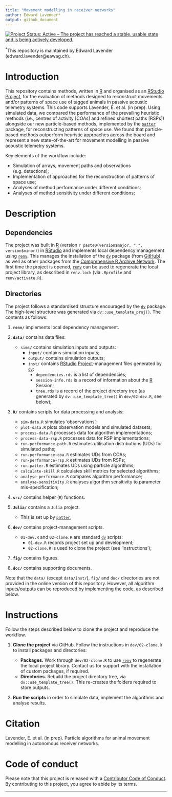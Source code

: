 ```yaml
---
title: "Movement modelling in receiver networks" 
author: Edward Lavender*
output: github_document
---
```


[![Project Status: Active -- The project has reached a stable, usable state and is being actively developed.](https://www.repostatus.org/badges/latest/active.svg)](https://www.repostatus.org/#active)

^\*^This repository is maintained by Edward Lavender (edward.lavender@eawag.ch).

# Introduction

This repository contains methods, written in [R](https://www.r-project.org/) and organised as an [RStudio](https://www.rstudio.com/) [Project](https://r4ds.had.co.nz/workflow-projects.html), for the evaluation of methods designed to reconstruct movements and/or patterns of space use of tagged animals in passive acoustic telemetry systems. This code supports Lavender, E. et al. (in prep). Using simulated data, we compared the performance of the prevailing heuristic methods (i.e., centres of activity [COAs] and refined shortest paths [RSPs]) alongside our new particle-based methods, implemented by the [`patter`](https://github.com/edwardlavender/patter) package, for reconstructing patterns of space use. We found that particle-based methods outperform heuristic approaches across the board and represent a new state-of-the-art for movement modelling in passive acoustic telemetry systems. 

Key elements of the workflow include:

-   Simulation of arrays, movement paths and observations (e.g. detections);
-   Implementation of approaches for the reconstruction of patterns of space use;
-   Analyses of method performance under different conditions;
-   Analyses of method sensitivity under different conditions;

# Description

## Dependencies

The project was built in [R](https://www.r-project.org/) (version `r paste0(version$major, ".", version$minor)`) in [RStudio](https://www.rstudio.com/) and implements local dependency management using [`renv`](https://rstudio.github.io/renv/articles/renv.html). This manages the installation of the [`dv`](https://github.com/edwardlavender/dv) package (from [GitHub](https://github.com/)), as well as other packages from the [Comprehensive R Archive Network](https://cran.r-project.org/). The first time the project is opened, [`renv`](https://rstudio.github.io/renv/articles/renv.html) can be used to regenerate the local project library, as described in `renv.lock` (via `.Rprofile` and `renv/activate.R`).

## Directories

The project follows a standardised structure encouraged by the [`dv`](https://github.com/edwardlavender/dv) package. The high-level structure was generated via `dv::use_template_proj()`. The contents as follows:

1.  **`renv/`** implements local dependency management.

2.  **`data/`** contains data files:

    -   `sims/` contains simulation inputs and outputs:
        - `input/` contains simulation inputs;
        - `output/` contains simulation outputs;
        -   `inst/` contains [RStudio](https://www.rstudio.com/) [Project](https://r4ds.had.co.nz/workflow-projects.html)-management files generated by [`dv`](https://github.com/edwardlavender/dv):
            -   `dependencies.rds` is a list of dependencies;
            -   `session-info.rds` is a record of information about the [R](https://www.r-project.org/) Session;
            -   `tree.rds` is a record of the project directory tree (as generated by `dv::use_template_tree()` in `dev/02-dev.R`, see below); <br/>

3.  **`R/`** contains scripts for data processing and analysis:

    -   `sim-data.R` simulates 'observations';
    -   `plot-data.R` plots observation models and simulated datasets;
    -   `process-data.R` processes data for algorithm implementations;
    -   `process-data-rsp.R` processes data for RSP implementations;
    -   `run-performance-path.R` estimates utilisation distributions (UDs) for simulated paths;
    -   `run-performance-coa.R` estimates UDs from COAs;
    -   `run-performance-rsp.R` estimates UDs from RSPs;
    -   `run-patter.R` estimates UDs using particle algorithms;
    -   `calculate-skill.R` calculates skill metrics for selected algorithms;
    -   `analyse-performance.R` compares algorithm performance;
    -   `analyse-sensitivity.R` analyses algorithm sensitivity to parameter mis-specification; <br/>

4.  **`src/`** contains helper (`R`) functions. 

5.  **`Julia/`** contains a `Julia` project. 

    -   This is set up by [`patter`](https://github.com/edwardlavender/patter);

6.  **`dev/`** contains project-management scripts.

    -   `01-dev.R` and `02-clone.R` are standard [`dv`](https://github.com/edwardlavender/dv) scripts:
        -   `01-dev.R` records project set up and development;
        -   `02-clone.R` is used to clone the project (see 'Instructions');

7.  **`fig/`** contains figures.

8.  **`doc/`** contains supporting documents.

Note that the `data/` (except `data/inst/`), `fig/` and `doc/` directories are not provided in the online version of this repository. However, all algorithm inputs/outputs can be reproduced by implementing the code, as described below. 

# Instructions

Follow the steps described below to clone the project and reproduce the workflow.

1.  **Clone the project** via GitHub. Follow the instructions in `dev/02-clone.R` to install packages and directories:

    -   **Packages.** Work through `dev/02-clone.R` to use [`renv`](https://rstudio.github.io/renv/articles/renv.html) to regenerate the local project library. Contact us for support with the installation of custom packages, if required.
    -   **Directories.** Rebuild the project directory tree, via `dv::use_template_tree()`. This re-creates the folders required to store outputs. 

2.  **Run the scripts** in order to simulate data, implement the algorithms and analyse results. 

# Citation

Lavender, E. et al. (in prep). Particle algorithms for animal movement modelling in autonomous receiver networks.

# Code of conduct

Please note that this project is released with a [Contributor Code of Conduct](https://contributor-covenant.org/version/2/1/CODE_OF_CONDUCT.html). By contributing to this project, you agree to abide by its terms.

------------------------------------------------------------------------
